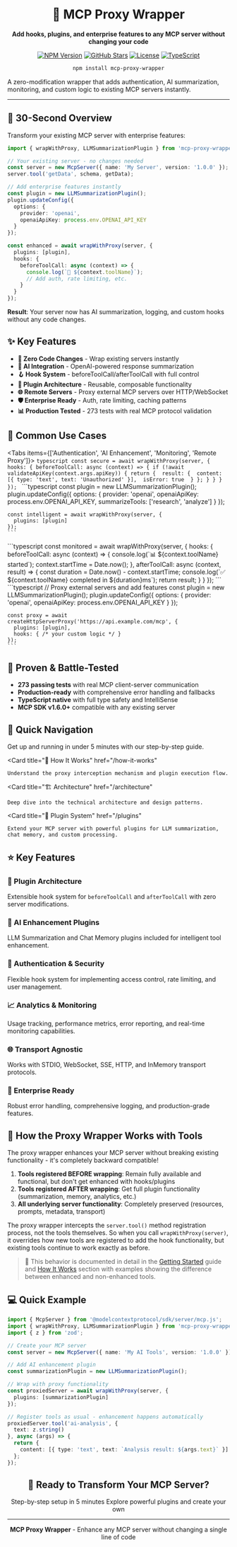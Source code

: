 
<div align="center">

# 🚀 MCP Proxy Wrapper

**Add hooks, plugins, and enterprise features to any MCP server without changing your code**

<p>
<a href="https://www.npmjs.com/package/mcp-proxy-wrapper" target="_blank" rel="noreferrer"><img src="https://img.shields.io/npm/v/mcp-proxy-wrapper?style=for-the-badge&logo=npm" alt="NPM Version" style={{display: 'inline-block', margin: '0 4px'}} /></a>
<a href="https://github.com/mcp-plugins/mcp-proxy-wrapper" target="_blank" rel="noreferrer"><img src="https://img.shields.io/github/stars/mcp-plugins/mcp-proxy-wrapper?style=for-the-badge&logo=github" alt="GitHub Stars" style={{display: 'inline-block', margin: '0 4px'}} /></a>
<a href="https://github.com/mcp-plugins/mcp-proxy-wrapper/blob/main/LICENSE" target="_blank" rel="noreferrer"><img src="https://img.shields.io/github/license/mcp-plugins/mcp-proxy-wrapper?style=for-the-badge" alt="License" style={{display: 'inline-block', margin: '0 4px'}} /></a>
<a href="https://www.typescriptlang.org/" target="_blank" rel="noreferrer"><img src="https://img.shields.io/badge/TypeScript-Ready-blue?style=for-the-badge&logo=typescript" alt="TypeScript" style={{display: 'inline-block', margin: '0 4px'}} /></a>
</p>

```bash
npm install mcp-proxy-wrapper
```

</div>

A zero-modification wrapper that adds authentication, AI summarization, monitoring, and custom logic to existing MCP servers instantly.

---

## 🎯 30-Second Overview

Transform your existing MCP server with enterprise features:

```typescript
import { wrapWithProxy, LLMSummarizationPlugin } from 'mcp-proxy-wrapper';

// Your existing server - no changes needed
const server = new McpServer({ name: 'My Server', version: '1.0.0' });
server.tool('getData', schema, getData);

// Add enterprise features instantly
const plugin = new LLMSummarizationPlugin();
plugin.updateConfig({
  options: {
    provider: 'openai',
    openaiApiKey: process.env.OPENAI_API_KEY
  }
});

const enhanced = await wrapWithProxy(server, {
  plugins: [plugin],
  hooks: {
    beforeToolCall: async (context) => {
      console.log(`🔧 ${context.toolName}`);
      // Add auth, rate limiting, etc.
    }
  }
});
```

**Result**: Your server now has AI summarization, logging, and custom hooks without any code changes.

## ✨ Key Features

- **🔧 Zero Code Changes** - Wrap existing servers instantly
- **🤖 AI Integration** - OpenAI-powered response summarization  
- **🪝 Hook System** - beforeToolCall/afterToolCall with full control
- **🔌 Plugin Architecture** - Reusable, composable functionality
- **🌐 Remote Servers** - Proxy external MCP servers over HTTP/WebSocket
- **🛡️ Enterprise Ready** - Auth, rate limiting, caching patterns
- **📊 Production Tested** - 273 tests with real MCP protocol validation

## 🚀 Common Use Cases

<Tabs items={['Authentication', 'AI Enhancement', 'Monitoring', 'Remote Proxy']}>
  <Tab>
    ```typescript
    const secure = await wrapWithProxy(server, {
      hooks: {
        beforeToolCall: async (context) => {
          if (!await validateApiKey(context.args.apiKey)) {
            return { 
              result: { 
                content: [{ type: 'text', text: 'Unauthorized' }], 
                isError: true 
              }
            };
          }
        }
      }
    });
    ```
  </Tab>
  <Tab>
    ```typescript
    const plugin = new LLMSummarizationPlugin();
    plugin.updateConfig({
      options: {
        provider: 'openai',
        openaiApiKey: process.env.OPENAI_API_KEY,
        summarizeTools: ['research', 'analyze']
      }
    });
    
    const intelligent = await wrapWithProxy(server, {
      plugins: [plugin]
    });
    ```
  </Tab>
  <Tab>
    ```typescript
    const monitored = await wrapWithProxy(server, {
      hooks: {
        beforeToolCall: async (context) => {
          console.log(`📊 ${context.toolName} started`);
          context.startTime = Date.now();
        },
        afterToolCall: async (context, result) => {
          const duration = Date.now() - context.startTime;
          console.log(`✅ ${context.toolName} completed in ${duration}ms`);
          return result;
        }
      }
    });
    ```
  </Tab>
  <Tab>
    ```typescript
    // Proxy external servers and add features
    const plugin = new LLMSummarizationPlugin();
    plugin.updateConfig({
      options: {
        provider: 'openai',
        openaiApiKey: process.env.OPENAI_API_KEY
      }
    });
    
    const proxy = await createHttpServerProxy('https://api.example.com/mcp', {
      plugins: [plugin],
      hooks: { /* your custom logic */ }
    });
    ```
  </Tab>
</Tabs>

## 🧪 Proven & Battle-Tested

- **273 passing tests** with real MCP client-server communication
- **Production-ready** with comprehensive error handling and fallbacks  
- **TypeScript native** with full type safety and IntelliSense
- **MCP SDK v1.6.0+** compatible with any existing server

## 🚀 Quick Navigation

<Cards>
  <Card
    title="🚀 Quick Start"
    href="/getting-started"
  >
    Get up and running in under 5 minutes with our step-by-step guide.
  </Card>
  
  <Card
    title="🔧 How It Works"
    href="/how-it-works"
  >
    Understand the proxy interception mechanism and plugin execution flow.
  </Card>
  
  <Card
    title="🏗️ Architecture"
    href="/architecture"
  >
    Deep dive into the technical architecture and design patterns.
  </Card>
  
  <Card
    title="🔌 Plugin System"
    href="/plugins"
  >
    Extend your MCP server with powerful plugins for LLM summarization, chat memory, and custom processing.
  </Card>
</Cards>

## ⭐ Key Features

<div style={{display: 'grid', gridTemplateColumns: 'repeat(auto-fit, minmax(300px, 1fr))', gap: '1rem', margin: '2rem 0'}}>

<div style={{padding: '1.5rem', border: '1px solid #e5e7eb', borderRadius: '0.5rem'}}>
  <h3>🔌 Plugin Architecture</h3>
  <p>Extensible hook system for <code>beforeToolCall</code> and <code>afterToolCall</code> with zero server modifications.</p>
</div>

<div style={{padding: '1.5rem', border: '1px solid #e5e7eb', borderRadius: '0.5rem'}}>
  <h3>🤖 AI Enhancement Plugins</h3>
  <p>LLM Summarization and Chat Memory plugins included for intelligent tool enhancement.</p>
</div>

<div style={{padding: '1.5rem', border: '1px solid #e5e7eb', borderRadius: '0.5rem'}}>
  <h3>🔐 Authentication & Security</h3>
  <p>Flexible hook system for implementing access control, rate limiting, and user management.</p>
</div>

<div style={{padding: '1.5rem', border: '1px solid #e5e7eb', borderRadius: '0.5rem'}}>
  <h3>📈 Analytics & Monitoring</h3>
  <p>Usage tracking, performance metrics, error reporting, and real-time monitoring capabilities.</p>
</div>

<div style={{padding: '1.5rem', border: '1px solid #e5e7eb', borderRadius: '0.5rem'}}>
  <h3>🌐 Transport Agnostic</h3>
  <p>Works with STDIO, WebSocket, SSE, HTTP, and InMemory transport protocols.</p>
</div>

<div style={{padding: '1.5rem', border: '1px solid #e5e7eb', borderRadius: '0.5rem'}}>
  <h3>🏢 Enterprise Ready</h3>
  <p>Robust error handling, comprehensive logging, and production-grade features.</p>
</div>

</div>

## 🔧 How the Proxy Wrapper Works with Tools

<Callout type="default">
The proxy wrapper enhances your MCP server without breaking existing functionality - it's completely backward compatible!
</Callout>

1. **Tools registered BEFORE wrapping**: Remain fully available and functional, but don't get enhanced with hooks/plugins
2. **Tools registered AFTER wrapping**: Get full plugin functionality (summarization, memory, analytics, etc.)
3. **All underlying server functionality**: Completely preserved (resources, prompts, metadata, transport)

The proxy wrapper intercepts the `server.tool()` method registration process, not the tools themselves. So when you call `wrapWithProxy(server)`, it overrides how new tools are registered to add the hook functionality, but existing tools continue to work exactly as before.

> 📖 This behavior is documented in detail in the [Getting Started](/getting-started) guide and [How It Works](/how-it-works) section with examples showing the difference between enhanced and non-enhanced tools.

## 💻 Quick Example

```typescript
import { McpServer } from '@modelcontextprotocol/sdk/server/mcp.js';
import { wrapWithProxy, LLMSummarizationPlugin } from 'mcp-proxy-wrapper';
import { z } from 'zod';

// Create your MCP server
const server = new McpServer({ name: 'My AI Tools', version: '1.0.0' });

// Add AI enhancement plugin
const summarizationPlugin = new LLMSummarizationPlugin();

// Wrap with proxy functionality
const proxiedServer = await wrapWithProxy(server, {
  plugins: [summarizationPlugin]
});

// Register tools as usual - enhancement happens automatically
proxiedServer.tool('ai-analysis', {
  text: z.string()
}, async (args) => {
  return {
    content: [{ type: 'text', text: `Analysis result: ${args.text}` }]
  };
});
```

<div align="center" style={{margin: '3rem 0'}}>

## 🎯 Ready to Transform Your MCP Server?

<Cards>
  <Card title="📚 Getting Started Guide" href="/getting-started">
    Step-by-step setup in 5 minutes
  </Card>
  <Card title="🔌 Plugin System" href="/plugins">
    Explore powerful plugins and create your own
  </Card>
</Cards>

---

<p style={{opacity: 0.7}}>
  <strong>MCP Proxy Wrapper</strong> - Enhance any MCP server without changing a single line of code
</p>

</div>